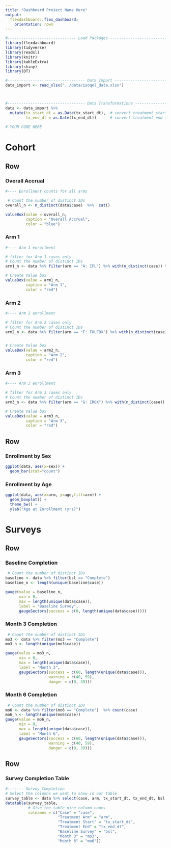 ```yaml
---
title: "Dashboard Project Name Here" 
output:
  flexdashboard::flex_dashboard:
    orientation: rows
---
```


```r

#------------------------------ Load Packages ----------------------------------------
library(flexdashboard)
library(tidyverse)
library(readxl)
library(knitr)
library(kableExtra)
library(shiny)
library(DT)

```


```r

#---------------------------------- Data Import ----------------------------------------
data_import <- read_xlsx("../data/isoqol_data.xlsx")



#---------------------------------- Data Transformations --------------------------------
data <- data_import %>% 
  mutate(tx_start_dt = as.Date(tx_start_dt),  # convert treatment start to date
         tx_end_dt = as.Date(tx_end_dt))      # convert treatment end to date
  
# YOUR CODE HERE


```

Cohort
======================================================================

Row  {data-height="200"}
-----------------------------------------------------------------------  

### __Overall Accrual__

```r
#---- Enrollment counts for all arms

 # Count the number of distinct IDs
overall_n <- n_distinct(data$case)  %>%  cat()                   

valueBox(value = overall_n,
         caption = "Overall Accrual", 
         color = "blue")

```

### Arm 1

```r
#---- Arm 1 enrollment  

# filter for Arm 1 cases only
# Count the number of distinct IDs
arm1_n <- data %>% filter(arm == "A: IFL") %>% with(n_distinct(case)) %>% cat()

# Create Value box
valueBox(value = arm1_n, 
         caption = "Arm 1", 
         color = "red")
```

### Arm 2

```r
#---- Arm 2 enrollment  

# filter for Arm 2 cases only
# Count the number of distinct IDs
arm2_n <- data %>% filter(arm == "F: FOLFOX") %>% with(n_distinct(case)) %>% cat()


# Create Value box
valueBox(value = arm2_n, 
         caption = "Arm 2", 
         color = "red")
```

### Arm 3

```r
#---- Arm 3 enrollment

# filter for Arm 3 cases only
# Count the number of distinct IDs
arm3_n <- data %>% filter(arm == "G: IROX") %>% with(n_distinct(case)) %>% cat()

# Create Value box
valueBox(value = arm3_n, 
         caption = "Arm 3", 
         color = "red")

```

Row {data-height="800"}
-----------------------------------------------------------------------  

### Enrollment by Sex {data-width="400"}

```r
ggplot(data, aes(x=sex)) + 
  geom_bar(stat="count")
```

### Enrollment by Age {data-width="600"}

```r
ggplot(data, aes(x=arm, y=age,fill=arm)) +
  geom_boxplot() + 
  theme_bw() + 
  ylab("Age at Enrollment (yrs)") 
```

Surveys  
======================================================================

Row  {data-height="200"}
-----------------------------------------------------------------------  

### __Baseline Completion__
```r
 # Count the number of distinct IDs
baseline <- data %>% filter(bsl == "Complete")          
baseline_n <- length(unique(baseline$case))

gauge(value = baseline_n,
      min = 0, 
      max = length(unique(data$case)), 
      label = "Baseline Survey",
      gaugeSectors(success = c(0, length(unique(data$case)))))

```

### __Month 3 Completion__
```r
 # Count the number of distinct IDs
mo3 <- data %>% filter(mo3 == "Complete")               
mo3_n <- length(unique(mo3$case))

gauge(value = mo3_n,
      min = 0, 
      max = length(unique(data$case)), 
      label = "Month 3",
      gaugeSectors(success = c(60, length(unique(data$case))), 
                   warning = c(40, 59), 
                   danger = c(0, 39)))

```

### __Month 6 Completion__
```r
 # Count the number of distinct IDs
mo6 <- data %>% filter(mo6 == "Complete")  %>% count(case)                
mo6_n <- length(unique(mo6$case))
gauge(value = mo6_n,
      min = 0, 
      max = length(unique(data$case)), 
      label = "Month 6",
      gaugeSectors(success = c(60, length(unique(data$case))), 
                   warning = c(40, 59), 
                   danger = c(0, 39)))

```



Row  {data-height="800"}  
-----------------------------------------------------------------------  

### Survey Completion Table

```r
#------- Survey Completion  
# Select the columns we want to show in our table
survey_table <- data %>% select(case, arm, tx_start_dt, tx_end_dt, bsl, mo3, mo6)
datatable(survey_table,
          # Give the table nice column names
          colnames = c("Case" = "case",
                       "Treatment Arm" = "arm",
                       "Treatment Start" = "tx_start_dt",
                       "Treatment End" = "tx_end_dt",
                       "Baseline Survey" = "bsl",
                       "Month 3" = "mo3",
                       "Month 6" = "mo6"))
```


